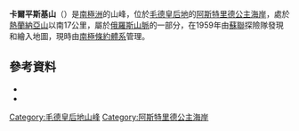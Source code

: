 {{coord|72|12|S|18|25|E|source:GNIS|display=title}}

'''卡爾平斯基山'''（{{lang-en|Mount Karpinskiy}}）是[[南極洲|南極洲]]的山峰，位於[[毛德皇后地|毛德皇后地]]的[[阿斯特里德公主海岸|阿斯特里德公主海岸]]，處於[[熱蘭納亞山|熱蘭納亞山]]以南17公里，屬於[[俄羅斯山脈_（南極洲）|俄羅斯山脈]]的一部分，在1959年由[[蘇聯|蘇聯]]探險隊發現和繪入地圖，現時由[[南極條約體系|南極條約體系]]管理。

==參考資料==
*{{cite gnis | type = antarid | id = 7770| name = Mount Karpinskiy| accessdate = 2013-04-14}}
*{{usgs-gazetteer|id=7770}}

{{DEFAULTSORT:Mount Karpinskiy}}
[[Category:毛德皇后地山峰|Category:毛德皇后地山峰]]
[[Category:阿斯特里德公主海岸|Category:阿斯特里德公主海岸]]


{{PrincessAstridCoast-geo-stub}}